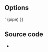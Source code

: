 {{Module|name=podcast|type=Services discovery|first_version=0.8.5|description=Podcasts}}

== Options ==
{{Option
|name=podcast-urls
|value=string
|description=Enter the list of podcasts to retrieve, separated by '{{!}}' (pipe)
}}

== Source code ==
* {{VLCSourceFile|modules/services_discovery/podcast.c}}

{{Documentation}}